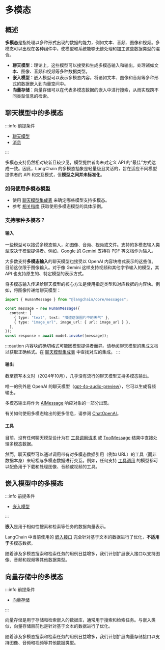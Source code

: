 # 多模态

## 概述

**多模态**是指处理以多种形式出现的数据的能力，例如文本、音频、图像和视频。多模态可以出现在各种组件中，使模型和系统能够无缝处理和加工这些数据类型的混合。

- **聊天模型**：理论上，这些模型可以接受和生成多模态输入和输出，处理诸如文本、图像、音频和视频等多种数据类型。
- **嵌入模型**：嵌入模型可以表示多模态内容，将诸如文本、图像和音频等多种形式的数据嵌入到向量空间中。
- **向量存储**：向量存储可以在代表多模态数据的嵌入中进行搜索，从而实现跨不同类型信息的检索。

## 聊天模型中的多模态

:::info 前提条件

- [聊天模型](/docs/concepts/chat_models)
- [消息](/docs/concepts/messages)

:::

多模态支持仍然相对较新且较少见，模型提供者尚未对定义 API 的“最佳”方式达成一致。因此，LangChain 的多模态抽象是轻量级且灵活的，旨在适应不同模型提供者的 API 和交互模式，但**模型之间并未标准化**。

### 如何使用多模态模型

- 使用 [聊天模型集成表](/docs/integrations/chat/) 来确定哪些模型支持多模态。
- 参考 [相关指南](/docs/how_to/#multimodal) 获取使用多模态模型的具体示例。

### 支持哪种多模态？

#### 输入

一些模型可以接受多模态输入，如图像、音频、视频或文件。支持的多模态输入类型取决于模型提供者。例如，[Google 的 Gemini](/docs/integrations/chat/google_generativeai/) 支持将 PDF 等文档作为输入。

大多数支持**多模态输入**的聊天模型也接受以 OpenAI 内容块格式表示的这些值。目前这仅限于图像输入。对于像 Gemini 这样支持视频和其他字节输入的模型，其 API 也支持原生的、特定模型的表示方式。

将多模态输入传递给聊天模型的核心方法是使用指定类型和对应数据的内容块。例如，将图像传递给聊天模型：

```typescript
import { HumanMessage } from "@langchain/core/messages";

const message = new HumanMessage({
  content: [
    { type: "text", text: "描述这张图片中的天气" },
    { type: "image_url", image_url: { url: image_url } },
  ],
});
const response = await model.invoke([message]);
```

:::caution
内容块的确切格式可能因模型提供者而异。请参阅聊天模型的集成文档以获取正确格式。在 [聊天模型集成表](/docs/integrations/chat/) 中查找对应的集成。
:::

#### 输出

截至撰写本文时（2024年10月），几乎没有流行的聊天模型支持多模态输出。

唯一的例外是 OpenAI 的聊天模型（[gpt-4o-audio-preview](/docs/integrations/chat/openai/)），它可以生成音频输出。

多模态输出将作为 [AIMessage](/docs/concepts/messages/#aimessage) 响应对象的一部分出现。

有关如何使用多模态输出的更多信息，请参阅 [ChatOpenAI](/docs/integrations/chat/openai/)。

#### 工具

目前，没有任何聊天模型设计为在 [工具调用请求](/docs/concepts/tool_calling) 或 [ToolMessage](/docs/concepts/tool_calling) 结果中直接处理多模态数据。

然而，聊天模型可以通过调用带有对多模态数据引用（例如 URL）的工具（而非数据本身）来轻松与多模态数据进行交互。例如，任何支持 [工具调用](/docs/concepts/tool_calling) 的模型都可以配备用于下载和处理图像、音频或视频的工具。

## 嵌入模型中的多模态

:::info 前提条件

- [嵌入模型](/docs/concepts/embedding_models)

:::

**嵌入**是用于相似性搜索和检索等任务的数据向量表示。

LangChain 中当前使用的 [嵌入接口](https://api.js.langchain.com/classes/_langchain_core.embeddings.Embeddings.html) 完全针对基于文本的数据进行了优化，**不适用于**多模态数据。

随着涉及多模态搜索和检索任务的用例日益增多，我们计划扩展嵌入接口以支持图像、音频和视频等其他数据类型。

## 向量存储中的多模态

:::info 前提条件

- [向量存储](/docs/concepts/vectorstores)

:::

向量存储是用于存储和检索嵌入的数据库，通常用于搜索和检索任务。与嵌入类似，向量存储目前也是针对基于文本的数据进行了优化。

随着涉及多模态搜索和检索任务的用例日益增多，我们计划扩展向量存储接口以支持图像、音频和视频等其他数据类型。